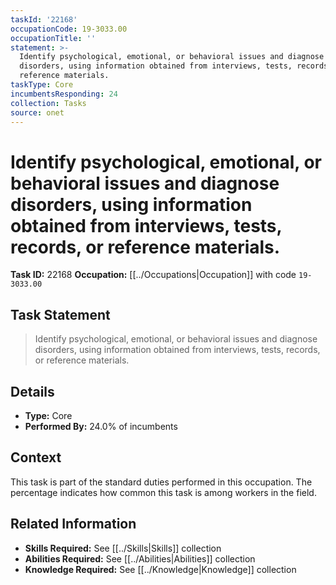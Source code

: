 ```yaml
---
taskId: '22168'
occupationCode: 19-3033.00
occupationTitle: ''
statement: >-
  Identify psychological, emotional, or behavioral issues and diagnose
  disorders, using information obtained from interviews, tests, records, or
  reference materials.
taskType: Core
incumbentsResponding: 24
collection: Tasks
source: onet
---
```

# Identify psychological, emotional, or behavioral issues and diagnose disorders, using information obtained from interviews, tests, records, or reference materials.

**Task ID:** 22168
**Occupation:** [[../Occupations|Occupation]] with code `19-3033.00`

## Task Statement

> Identify psychological, emotional, or behavioral issues and diagnose disorders, using information obtained from interviews, tests, records, or reference materials.

## Details

- **Type:** Core
- **Performed By:** 24.0% of incumbents

## Context

This task is part of the standard duties performed in this occupation. The percentage indicates how common this task is among workers in the field.

## Related Information

- **Skills Required:** See [[../Skills|Skills]] collection
- **Abilities Required:** See [[../Abilities|Abilities]] collection
- **Knowledge Required:** See [[../Knowledge|Knowledge]] collection
